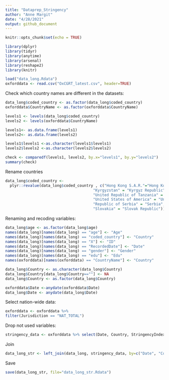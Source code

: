 ---
title: "Dataprep_Stringency"
author: "Anne Margit"
date: "4/28/2021"
output: github_document
---

```{r setup, include=FALSE}
knitr::opts_chunk$set(echo = TRUE)
```

```{r packages, results = "hide"}
library(dplyr)
library(tidyr)
library(anytime)
library(arsenal)
library(reshape2)
library(knitr)
```

```{r, echo=T , message=F}
load("data_long.Rdata")
oxforddata <- read.csv("OxCGRT_latest.csv", header=TRUE)
```

Check which country names are different in the datasets:
```{r, echo= T}
data_long$coded_country <- as.factor(data_long$coded_country)
oxforddata$CountryName <- as.factor(oxforddata$CountryName)

levels1 <- levels(data_long$coded_country)
levels2 <- levels(oxforddata$CountryName)

levels1<- as.data.frame(levels1)
levels2<- as.data.frame(levels2)

levels1$levels1 <-as.character(levels1$levels1)
levels2$levels2 <-as.character(levels2$levels2)

check <- comparedf(levels1, levels2, by.x="levels1", by.y="levels2")
summary(check)
```

Rename countries
```{r, echo= T, results='hide'}
data_long$coded_country <- 
  plyr::revalue(data_long$coded_country , c("Hong Kong S.A.R."="Hong Kong", 
                                       "Kyrgyzstan" = "Kyrgyz Republic",
                                       "United Republic of Tanzania" = "Tanzania", 
                                       "United States of America" = "United States",
                                       "Republic of Serbia" = "Serbia",
                                       "Slovakia" = "Slovak Republic"))
```

Renaming and recoding variables:
```{r, echo= T, results='hide'}
data_long$age <- as.factor(data_long$age)
names(data_long)[names(data_long) == "age"] <- "Age"
names(data_long)[names(data_long) == "coded_country"] <- "Country"
names(data_long)[names(data_long) == "X"] <- "ID"
names(data_long)[names(data_long) == "RecordedDate"] <- "Date"
names(data_long)[names(data_long) == "gender"] <- "Gender"
names(data_long)[names(data_long) == "edu"] <- "Edu"
names(oxforddata)[names(oxforddata) == "CountryName"] <- "Country"

data_long$Country <- as.character(data_long$Country)
data_long$Country[data_long$Country==""] <- NA
data_long$Country <- as.factor(data_long$Country)

oxforddata$Date <-anydate(oxforddata$Date)
data_long$Date <- anydate(data_long$Date)

```

Select nation-wide data:
```{r, echo= T, results='hide'}
oxforddata <- oxforddata %>%
filter(Jurisdiction == "NAT_TOTAL")
```

Drop not used variables:
```{r, echo= T, results='hide'}
stringency_data <- oxforddata %>% select(Date, Country, StringencyIndex, ConfirmedCases, ConfirmedDeaths)

```

Join
```{r, echo= T, results='hide'}
data_long_str <- left_join(data_long, stringency_data, by=c("Date", "Country"))
```

Save
```{r, echo= T, results='hide'}
save(data_long_str, file="data_long_str.Rdata")
```

